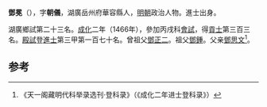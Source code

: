 '''鄧冕'''（{{bd|1432年||？}}），字'''朝儀'''，湖廣岳州府華容縣人，[[明朝|明朝]]政治人物。進士出身。

湖廣鄉試第二十三名。[[成化|成化]]二年（1466年），參加丙戌科[[會試|會試]]，得[[貢士|貢士]]第三百三名。[[殿試|殿試]]登[[進士|進士]]第三甲第一百七十名。曾祖父[[鄧正二|鄧正二]]。祖父[[鄧鍾|鄧鍾]]。父亲[[鄧思文|鄧思文]]<ref>《天一阁藏明代科举录选刊·登科录》（《成化二年进士登科录》）</ref>。

==参考==
{{reflist}}
{{明朝人物小作品}}
{{成化二年丙戌科殿試金榜}}